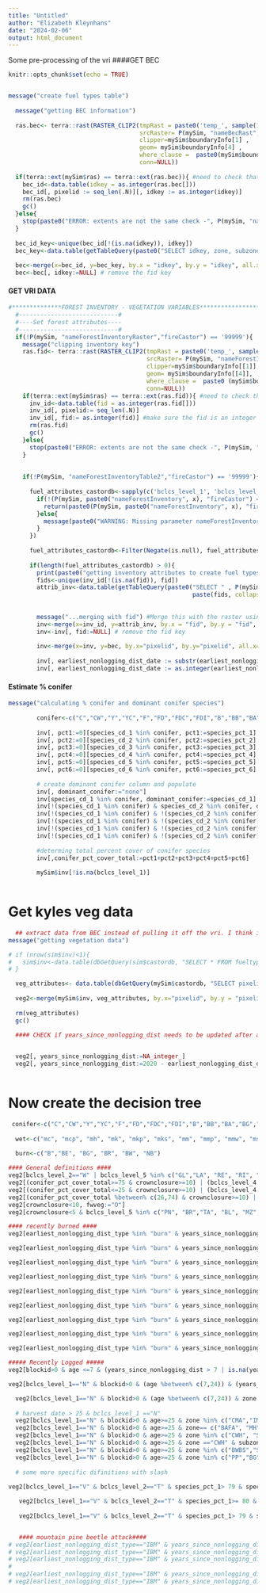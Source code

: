 ```yaml
---
title: "Untitled"
author: "Elizabeth Kleynhans"
date: "2024-02-06"
output: html_document
---
```


Some pre-processing of the vri
####GET BEC
```r
knitr::opts_chunk$set(echo = TRUE)


message("create fuel types table")
  
  message("getting BEC information")
  
  ras.bec<- terra::rast(RASTER_CLIP2(tmpRast = paste0('temp_', sample(1:10000, 1)), 
                                     srcRaster= P(mySim, "nameBecRast", "fireCastor"), 
                                     clipper=mySim$boundaryInfo[1] , 
                                     geom= mySim$boundaryInfo[4] , 
                                     where_clause =  paste0(mySim$boundaryInfo[2] , " in (''", paste(mySim$boundaryInfo[[3]], sep = "' '", collapse= "'', ''") ,"'')"),
                                     conn=NULL))
  
  if(terra::ext(mySim$ras) == terra::ext(ras.bec)){ #need to check that each of the extents are the same
    bec_id<-data.table(idkey = as.integer(ras.bec[]))
    bec_id[, pixelid := seq_len(.N)][, idkey := as.integer(idkey)]
    rm(ras.bec)
    gc()
  }else{
    stop(paste0("ERROR: extents are not the same check -", P(mySim, "nameBecRast", "fireCastor")))
  }
  
  bec_id_key<-unique(bec_id[!(is.na(idkey)), idkey])
  bec_key<-data.table(getTableQuery(paste0("SELECT idkey, zone, subzone FROM ",P(mySim, "nameBecTable","fireCastor"), " WHERE idkey IN (", paste(bec_id_key, collapse = ","),");")))
  
  bec<-merge(x=bec_id, y=bec_key, by.x = "idkey", by.y = "idkey", all.x = TRUE) 
  bec<-bec[, idkey:=NULL] # remove the fid key
```

#### GET VRI DATA
```r
#**************FOREST INVENTORY - VEGETATION VARIABLES*******************#
  #----------------------------#
  #----Set forest attributes----
  #----------------------------#
  if(!P(mySim, "nameForestInventoryRaster","fireCastor") == '99999'){
    message("clipping inventory key")
    ras.fid<- terra::rast(RASTER_CLIP2(tmpRast = paste0('temp_', sample(1:10000, 1)), 
                                       srcRaster= P(mySim, "nameForestInventoryRaster", "fireCastor"), 
                                       clipper=mySim$boundaryInfo[[1]], 
                                       geom= mySim$boundaryInfo[[4]], 
                                       where_clause =  paste0 (mySim$boundaryInfo[[2]], " in (''", paste(mySim$boundaryInfo[[3]], sep = "' '", collapse= "'', ''") ,"'')"),
                                       conn=NULL))
    if(terra::ext(mySim$ras) == terra::ext(ras.fid)){ #need to check that each of the extents are the same
      inv_id<-data.table(fid = as.integer(ras.fid[]))
      inv_id[, pixelid:= seq_len(.N)]
      inv_id[, fid:= as.integer(fid)] #make sure the fid is an integer for merging later on
      rm(ras.fid)
      gc()
    }else{
      stop(paste0("ERROR: extents are not the same check -", P(mySim, "nameForestInventoryRaster", "fireCastor")))
    }
    
    
    if(!P(mySim, "nameForestInventoryTable2","fireCastor") == '99999'){ #Get the forest inventory variables 
      
      fuel_attributes_castordb<-sapply(c('bclcs_level_1', 'bclcs_level_2', 'bclcs_level_3', 'bclcs_level_4',  'bclcs_level_5', 'inventory_standard_cd', 'non_productive_cd', 'coast_interior_cd',  'land_cover_class_cd_1', 'earliest_nonlogging_dist_type', 'earliest_nonlogging_dist_date','vri_live_stems_per_ha', 'vri_dead_stems_per_ha','species_cd_1','species_pct_1','species_cd_2', 'species_pct_2', 'species_cd_3', 'species_pct_3','species_cd_4','species_pct_4', 'species_cd_5', 'species_pct_5', 'species_cd_6', 'species_pct_6'), function(x){
        if(!(P(mySim, paste0("nameForestInventory", x), "fireCastor") == '99999')){
          return(paste0(P(mySim, paste0("nameForestInventory", x), "fireCastor"), " as ", tolower(x)))
        }else{
          message(paste0("WARNING: Missing parameter nameForestInventory", x, " ---Defaulting to NA"))
        }
      })
      
      fuel_attributes_castordb<-Filter(Negate(is.null), fuel_attributes_castordb) #remove any nulls
      
      if(length(fuel_attributes_castordb) > 0){
        print(paste0("getting inventory attributes to create fuel types: ", paste(fuel_attributes_castordb, collapse = ",")))
        fids<-unique(inv_id[!(is.na(fid)), fid])
        attrib_inv<-data.table(getTableQuery(paste0("SELECT " , P(mySim, "nameForestInventoryKey", "fireCastor"), " as fid, ", paste(fuel_attributes_castordb, collapse = ","), " FROM ",P(mySim, "nameForestInventoryTable2","fireCastor"), " WHERE ", P(mySim, "nameForestInventoryKey", "fireCastor") ," IN (",
                                                    paste(fids, collapse = ","),");" )))
        
        
        message("...merging with fid") #Merge this with the raster using fid which gives you the primary key -- pixelid
        inv<-merge(x=inv_id, y=attrib_inv, by.x = "fid", by.y = "fid", all.x = TRUE) 
        inv<-inv[, fid:=NULL] # remove the fid key
        
        inv<-merge(x=inv, y=bec, by.x="pixelid", by.y="pixelid", all.x=TRUE)
        
        inv[, earliest_nonlogging_dist_date := substr(earliest_nonlogging_dist_date,1,4)]
        inv[, earliest_nonlogging_dist_date := as.integer(earliest_nonlogging_dist_date)]
```

#### Estimate % conifer

```r
message("calculating % conifer and dominant conifer species")
        
        conifer<-c("C","CW","Y","YC","F","FD","FDC","FDI","B","BB","BA","BG","BL","H","HM","HW","HXM","J","JR","JS","P","PJ","PF","PL","PR","PLI","PXJ","PY","PLC","PW","PA","S","SB","SE","SS","SW","SX","SXW","SXL","SXS","T","TW","X", "XC","XH", "ZC")
        
        inv[, pct1:=0][species_cd_1 %in% conifer, pct1:=species_pct_1]
        inv[, pct2:=0][species_cd_2 %in% conifer, pct2:=species_pct_2]
        inv[, pct3:=0][species_cd_3 %in% conifer, pct3:=species_pct_3]
        inv[, pct4:=0][species_cd_4 %in% conifer, pct4:=species_pct_4]
        inv[, pct5:=0][species_cd_5 %in% conifer, pct5:=species_pct_5]
        inv[, pct6:=0][species_cd_6 %in% conifer, pct6:=species_pct_6]
        
        # create dominant conifer column and populate
        inv[, dominant_conifer:="none"]
        inv[species_cd_1 %in% conifer, dominant_conifer:=species_cd_1]
        inv[!(species_cd_1 %in% conifer) & species_cd_2 %in% conifer, dominant_conifer:=species_cd_2]
        inv[!(species_cd_1 %in% conifer) & !(species_cd_2 %in% conifer) & species_cd_3 %in% conifer, dominant_conifer:=species_cd_3]
        inv[!(species_cd_1 %in% conifer) & !(species_cd_2 %in% conifer) & !(species_cd_3 %in% conifer) & species_cd_4 %in% conifer, dominant_conifer:=species_cd_4]
        inv[!(species_cd_1 %in% conifer) & !(species_cd_2 %in% conifer) & !(species_cd_3 %in% conifer) & !(species_cd_4 %in% conifer) & species_cd_5 %in% conifer, dominant_conifer:=species_cd_5]
        inv[!(species_cd_1 %in% conifer) & !(species_cd_2 %in% conifer) & !(species_cd_3 %in% conifer) & !(species_cd_4 %in% conifer) & !(species_cd_5 %in% conifer) & species_cd_6 %in% conifer, dominant_conifer:=species_cd_6]
        
        #determing total percent cover of conifer species
        inv[,conifer_pct_cover_total:=pct1+pct2+pct3+pct4+pct5+pct6]
        
        mySim$inv[!is.na(bclcs_level_1)]
        

```

# Get kyles veg data
```r
  
  ## extract data from BEC instead of pulling it off the vri. I think it will be better!
message("getting vegetation data")

# if (nrow(sim$inv)<1){
#   sim$inv<-data.table(dbGetQuery(sim$castordb, "SELECT * FROM fueltype"))
# }

  veg_attributes<- data.table(dbGetQuery(mySim$castordb, "SELECT pixelid, crownclosure, age, vol, height, dec_pcnt, blockid FROM pixels"))
  
  veg2<-merge(mySim$inv, veg_attributes, by.x="pixelid", by.y = "pixelid", all.x=TRUE)
  
  rm(veg_attributes)
  gc()

  #### CHECK if years_since_nonlogging_dist needs to be updated after a fire####
  

  veg2[, years_since_nonlogging_dist:=NA_integer_]
  veg2[, years_since_nonlogging_dist:=2020 - earliest_nonlogging_dist_date]
 
```


# Now create the decision tree



```r

 conifer<-c("C","CW","Y","YC","F","FD","FDC","FDI","B","BB","BA","BG","BL","H","HM","HW","HXM","J","JR","JS","P","PJ","PF","PL","PR","PLI","PXJ","PY","PLC","PW","PA","S","SB","SE","SS","SW","SX","SXW","SXL","SXS","T","TW","X", "XC","XH", "ZC")
  
  wet<-c("mc", "mcp", "mh", "mk", "mkp", "mks", "mm", "mmp", "mmw", "ms", "mv", "mvp", "mw", "mwp", "mww", "vc", "vcp", "vcw", "vh", "vk", "vks", "vm", "wc", "wcp", "wcw", "wh", "whp", "wk", "wm", "wmp", "wmu", "ws", "wv", "wvp", "ww")
  
  burn<-c("B","BE", "BG", "BR", "BW", "NB")

#### General definitions ####
veg2[bclcs_level_2=="W" | bclcs_level_5 %in% c("GL","LA", "RE", "RI", "OC"), fwveg := "W"]
veg2[(conifer_pct_cover_total>=75 & crownclosure>=10) | (bclcs_level_4 == "TC" & is.na(species_pct_1)), fwveg:="TC"]
veg2[(conifer_pct_cover_total<=25 & crownclosure>=10) | (bclcs_level_4 == "TB" & is.na(species_pct_1)), fwveg:="TB"]
veg2[(conifer_pct_cover_total %between% c(26,74) & crownclosure>=10) | (bclcs_level_4 == "TM" & is.na(species_pct_1)), fwveg:="TM"]
veg2[crownclosure<10, fwveg:="O"]
veg2[crownclosure<5 & bclcs_level_5 %in% c("PN", "BR","TA", "BL", "MZ", "LB", "RS", "LS", "RM", "BE", "RZ", "MU", "CB", "MN", "GP","TZ","RN", "UR", "AP", "MI","RE") | (is.na(crownclosure) & is.na(bclcs_level_5) bclcs_level_1 =="N"), fwveg:="N"]

#### recently burned #### 
veg2[earliest_nonlogging_dist_type %in% "burn" & years_since_nonlogging_dist  < 2, fwveg:="N"]

veg2[earliest_nonlogging_dist_type %in% "burn" & years_since_nonlogging_dist %between% c(2,3), fwveg:="TB"]

veg2[earliest_nonlogging_dist_type %in% "burn" & years_since_nonlogging_dist %between% c(2,3) & conifer_pct_cover_total>=75 & crownclosure>60 , fwveg:="N"]

veg2[earliest_nonlogging_dist_type %in% "burn" & years_since_nonlogging_dist %between% c(2,3) & crownclosure<5, fwveg:="N"]

veg2[earliest_nonlogging_dist_type %in% "burn" & years_since_nonlogging_dist %between% c(4,6), fwveg:="TB"]

veg2[earliest_nonlogging_dist_type %in% "burn" & years_since_nonlogging_dist %between% c(4,6) & crownclosure %between% c(5,9), fwveg:="O"]

veg2[earliest_nonlogging_dist_type %in% "burn" & years_since_nonlogging_dist %between% c(7,10), fwveg:="O"]

veg2[earliest_nonlogging_dist_type %in% "burn" & years_since_nonlogging_dist %between% c(7,10) & conifer_pct_cover_total %between% c(25, 75) & crownclosure>10, fwveg:="TB"]

veg2[earliest_nonlogging_dist_type %in% "burn" & years_since_nonlogging_dist %between% c(7,10) & conifer_pct_cover_total>=75 & crownclosure>60, fwveg:="TC"]

##### Recently Logged #####
veg2[blockid>0 & age <=7 & (years_since_nonlogging_dist > 7 | is.na(years_since_nonlogging_dist)), fwveg:="S"]

veg2[bclcs_level_1=="N" & blockid>0 & (age %between% c(7,24)) & (years_since_nonlogging_dist > age | is.na(years_since_nonlogging_dist)), fwveg:="O"]

  veg2[bclcs_level_1=="N" & blockid>0 & (age %between% c(7,24)) & zone %in% c("CWH","MH","ICH") & (years_since_nonlogging_dist > age | is.na(years_since_nonlogging_dist)), fwveg:="TB"]
       
  # harvest date > 25 & bclcs_level_1 =="N"
  veg2[bclcs_level_1=="N" & blockid>0 & age>=25 & zone %in% c("CMA","IMA"), fwveg:="N"]
  veg2[bclcs_level_1=="N" & blockid>0 & age>=25 & zone== c("BAFA", "MH"), fwveg:= "TB"]
  veg2[bclcs_level_1=="N" & blockid>0 & age>=25 & zone %in% c("CWH", "SWB"), fwveg:="TM"]
  veg2[bclcs_level_1=="N" & blockid>0 & age>=25 & zone =="CWH" & subzone %in% wet, fwveg:="TC"]
  veg2[bclcs_level_1=="N" & blockid>0 & age>=25 & zone %in% c("BWBS","SBS","SBPS", "MS", "IDF", "ESSF", "CDF","ICH"), fwveg:="TC"]
  veg2[bclcs_level_1=="N" & blockid>0 & age>=25 & zone %in% c("PP","BG"), fwveg:="O"]
  
  # some more specific difinitions with slash
  
veg2[bclcs_level_1=="V" & bclcs_level_2=="T" & species_pct_1> 79 & species_cd_1 == "PY" & (crownclosure %between% c(10, 25)) & blockid>0 & age<=10, fwveg:="S"]

   veg2[bclcs_level_1=="V" & bclcs_level_2=="T" & species_pct_1>= 80 & species_cd_1 == "PY" & bclcs_level_5 %in% c("DE","OP") & blockid>0 & age<=10, fwveg:="S"]
   
   veg2[bclcs_level_1=="V" & bclcs_level_2=="T" & species_pct_1> 79 & species_cd_1 %in% c("SB", "SW", "SE") & blockid>0 & age<=10 & (years_since_nonlogging_dist > 10 | is.na(years_since_nonlogging_dist)), fwveg:="S"]


   #### mountain pine beetle attack####
# veg2[earliest_nonlogging_dist_type=="IBM" & years_since_nonlogging_dist <=5 & dec_pcnt >50, fwveg:="M-3"]
# veg2[earliest_nonlogging_dist_type=="IBM" & years_since_nonlogging_dist <=5 & dec_pcnt %between% c(25,50), fwveg:="C-2"]
# veg2[earliest_nonlogging_dist_type=="IBM" & years_since_nonlogging_dist <=5 & dec_pcnt < 25, fwveg:="C-3"]
# 
# veg2[earliest_nonlogging_dist_type=="IBM" & years_since_nonlogging_dist > 5 & dec_pcnt >50, fwveg:="C-2"]
# veg2[earliest_nonlogging_dist_type=="IBM" & years_since_nonlogging_dist > 5 & dec_pcnt<51, fwveg:="C-3"]



```



